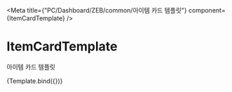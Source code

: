

<Meta
    title={"PC/Dashboard/ZEB/common/아이템 카드 템플릿"}
    component={ItemCardTemplate}
/>

# ItemCardTemplate

아이템 카드 템플릿


<Canvas>
    <Story name="Default" args={{ children: "contents" }}>
        {Template.bind({})}
    </Story>
</Canvas>
